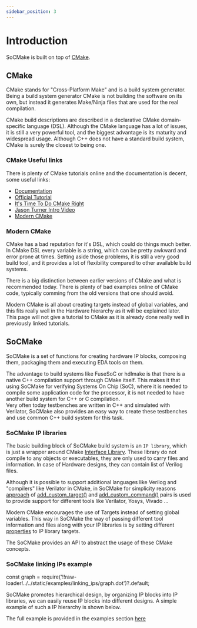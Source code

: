 ```yaml
---
sidebar_position: 3
---
```


# Introduction

SoCMake is built on top of [CMake](https://cmake.org/documentation/).

## CMake

CMake stands for "Cross-Platform Make" and is a build system generator.
Being a build system generator CMake is not building the software on its own, but instead it generates Make/Ninja files that are used for the real compilation.

CMake build descriptions are described in a declarative CMake domain-specific language (DSL).
Although the CMake language has a lot of issues, it is still a very powerful tool, and the biggest advantage is its maturity and widespread usage.
Although C++ does not have a standard build system, CMake is surely the closest to being one.

### CMake Useful links

There is plenty of CMake tutorials online and the documentation is decent, some useful links:
*   [Documentation](https://cmake.org/documentation/)
*   [Official Tutorial](https://cmake.org/cmake/help/latest/guide/tutorial/index.html)
*   [It's Time To Do CMake Right](https://pabloariasal.github.io/2018/02/19/its-time-to-do-cmake-right/)
*   [Jason Turner Intro Video](https://www.youtube.com/watch?v=HPMvU64RUTY)
*   [Modern CMake](https://cliutils.gitlab.io/modern-cmake/)

### Modern CMake

CMake has a bad reputation for it's DSL, which could do things much better.
In CMake DSL every variable is a string, which can be pretty awkward and error prone at times.
Setting aside those problems, it is still a very good build tool, and it provides a lot of flexibility compared to other available build systems.

There is a big distinction between earlier versions of CMake and what is recommended today.
There is plenty of bad examples online of CMake code, typically comming from the old versions that one should avoid.

Modern CMake is all about creating targets instead of global variables, and this fits really well in the Hardware hierarchy as it will be explained later.
This page will not give a tutorial to CMake as it is already done really well in previously linked tutorials.

## SoCMake

SoCMake is a set of functions for creating hardware IP blocks, composing them, packaging them and executing EDA tools on them.

The advantage to build systems like FuseSoC or hdlmake is that there is a native C++ compilation support through CMake itself.
This makes it that using SoCMake for verifying Systems On Chip (SoC), where it is needed to compile some application code for the processor, it is not needed to have another build system for C++ or C compilation.<br/>
Very often today testbenches are written in C++ and simulated with Verilator, SoCMake also provides an easy way to create these testbenches and use common C++ build system for this task.

### SoCMake IP libraries

The basic building block of SoCMake build system is an `IP library`, which is just a wrapper around CMake [Interface Library](https://cmake.org/cmake/help/latest/command/add_library.html#interface-libraries).
These library do not compile to any objects or executables, they are only used to carry files and information.
In case of Hardware designs, they can contain list of Verilog files.

Although it is possible to support additional languages like Verilog and "compilers" like Verilator in CMake, in SoCMake for simplicity reasons [approach](https://cmake.org/cmake/help/book/mastering-cmake/chapter/Custom%20Commands.html) of [add_custom_target()](https://cmake.org/cmake/help/latest/command/add_custom_target.html) and [add_custom_command()](https://cmake.org/cmake/help/latest/command/add_custom_command.html) pairs is used to provide support for different tools like Verilator, Yosys, Vivado …

Modern CMake encourages the use of Targets instead of setting global variables. This way in SoCMake the way of passing different tool information and files along with your IP libraries is by setting different [properties](https://cmake.org/cmake/help/latest/command/set_property.html) to IP library targets.

The SoCMake provides an API to abstract the usage of these CMake concepts.

### SoCMake linking IPs example

const graph = require('!!raw-loader!../../static/examples/linking_ips/graph.dot')?.default;

SoCMake promotes hierarchical design, by organizing IP blocks into IP libraries, we can easily reuse IP blocks into different designs.
A simple example of such a IP hierarchy is shown below.

<Graphviz dot={graph}/>

The full example is provided in the examples section [here](../examples/linking_ips)


